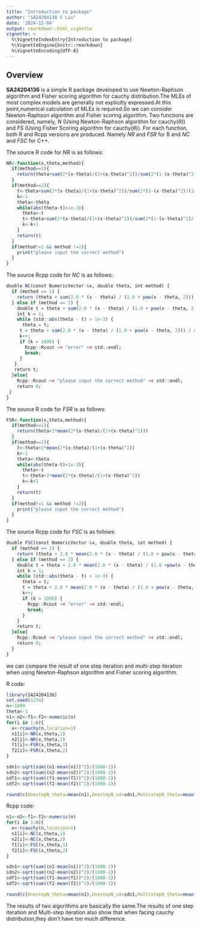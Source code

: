 ```yaml
---
title: "Introduction to package"
author: "SA24204136 S Liu"
date: '2024-12-04'
output: rmarkdown::html_vignette
vignette: >
  %\VignetteIndexEntry{Introduction to package}
  %\VignetteEngine{knitr::rmarkdown}
  %\VignetteEncoding{UTF-8}
---
```


## Overview

__SA24204136__ is a simple R package developed to use Newton-Raphson algorithm and Fisher scoring algorithm for cauchy distribution.The MLEs of most complex models are generally not explicitly expressed.At this point,numerical calculation  of MLEs is required.So we can consider Newton-Raphson algorithm and Fisher scoring algorithm.
Two functions are considered, namely, _N_ (Using Newton-Raphson algorithm for cauchy($\theta$)) and _FS_ (Using Fisher Scoring algorithm for cauchy($\theta$)). For each function, both R and Rcpp versions are produced. Namely _NR_ and  _FSR_ for R and _NC_ and _FSC_ for C++.

The source R code for _NR_ is as follows:

```r
NR<-function(x,theta,method){
  if(method==1){
    return(theta+sum(2*(x-theta)/(1+(x-theta)^2))/sum(2*(1-(x-theta)^2)/(1+(x-theta)^2)^2))
  }
  if(method==2){
    t<-theta+sum(2*(x-theta)/(1+(x-theta)^2))/sum(2*(1-(x-theta)^2)/(1+(x-theta)^2)^2)
    k<-1
    theta<-theta
    while(abs(theta-t)>1e-3){
      theta<-t
      t<-theta+sum(2*(x-theta)/(1+(x-theta)^2))/sum(2*(1-(x-theta)^2)/(1+(x-theta)^2)^2)
      k<-k+1
    }
    return(t)
  }
  if(method!=1 && method !=2){
    print("please input the correct method")
  }
}
```

The source Rcpp code for _NC_ is as follows:

```r
double NC(const NumericVector &x, double theta, int method) {
  if (method == 1) {
    return (theta + sum(2.0 * (x - theta) / (1.0 + pow(x - theta, 2))) / sum(2.0 * (1.0 - pow(x - theta, 2)) / pow(1.0 + pow(x - theta, 2), 2)));
  } else if (method == 2) {
    double t = theta + sum(2.0 * (x - theta) / (1.0 + pow(x - theta, 2))) / sum(2.0 * (1.0 - pow(x - theta, 2)) / pow(1.0 + pow(x - theta, 2), 2));
    int k = 1;
    while (std::abs(theta - t) > 1e-3) {
      theta = t;
     t = theta + sum(2.0 * (x - theta) / (1.0 + pow(x - theta, 2))) / sum(2.0 * (1.0 - pow(x - theta, 2)) / pow(1.0 + pow(x - theta, 2), 2));
     k++;
     if (k > 1000) {
       Rcpp::Rcout << "error" << std::endl;
       break;
     }
   }
   return t;
  }else{
    Rcpp::Rcout << "please input the correct method" << std::endl;
    return 0;
 }
}
```

The source R code for _FSR_ is as follows:

```r
FSR<-function(x,theta,method){
  if(method==1){
    return(theta+2*mean(2*(x-theta)/(1+(x-theta)^2)))
  }
  if(method==2){
    t<-theta+2*mean(2*(x-theta)/(1+(x-theta)^2))
    k<-1
    theta<-theta
    while(abs(theta-t)>1e-3){
      theta<-t
      t<-theta+2*mean(2*(x-theta)/(1+(x-theta)^2))
      k<-k+1
    }
    return(t)
  }
  if(method!=1 && method !=2){
    print("please input the correct method")
  }
}
```

The source Rcpp code for _FSC_ is as follows:

```r
double FSC(const NumericVector &x, double theta, int method) {
  if (method == 1) {
    return (theta + 2.0 * mean(2.0 * (x - theta) / (1.0 + pow(x - theta, 2))));
  } else if (method == 2) {
    double t = theta + 2.0 * mean(2.0 * (x - theta) / (1.0 +pow(x - theta, 2)));
    int k = 1;
    while (std::abs(theta - t) > 1e-3) {
      theta = t;
      t = theta + 2.0 * mean(2.0 * (x - theta) / (1.0 + pow(x - theta, 2)));
      k++;
      if (k > 1000) {
        Rcpp::Rcout << "error" << std::endl;
        break;
      }
    }
    return t;
  }else{
    Rcpp::Rcout << "please input the correct method" << std::endl;
    return 0;
  }
}
```


we can compare the result of one step iteration and multi-step iteration when using Newton-Raphson algorithm and Fisher scoring algorithm.

R code:

```r
library(SA24204136)
set.seed(1234)
n<-1000
theta<-1
n1<-n2<-f1<-f2<-numeric(n)
for(i in 1:n){
  x<-rcauchy(n,location=1)
  n1[i]<-NR(x,theta,1)
  n2[i]<-NR(x,theta,2)
  f1[i]<-FSR(x,theta,1)
  f2[i]<-FSR(x,theta,2)
}

sdn1<-sqrt(sum((n1-mean(n1))^2)/(1000-1))
sdn2<-sqrt(sum((n2-mean(n2))^2)/(1000-1))
sdf1<-sqrt(sum((f1-mean(f1))^2)/(1000-1))
sdf2<-sqrt(sum((f2-mean(f2))^2)/(1000-1))

round(c(OnestepN_theta=mean(n1),OnestepN_sd=sdn1,MultistepN_theta=mean(n2),MultistepN_sd=sdn2,OnestepF_theta=mean(f1),OnestepF_sd=sdf1,MultistepF_theta=mean(f2),MultistepF_sd=sdf2),5)
```

Rcpp code:

```r
n1<-n2<-f1<-f2<-numeric(n)
for(i in 1:n){
  x<-rcauchy(n,location=1)
  n1[i]<-NC(x,theta,1)
  n2[i]<-NC(x,theta,2)
  f1[i]<-FSC(x,theta,1)
  f2[i]<-FSC(x,theta,2)
}

sdn1<-sqrt(sum((n1-mean(n1))^2)/(1000-1))
sdn2<-sqrt(sum((n2-mean(n2))^2)/(1000-1))
sdf1<-sqrt(sum((f1-mean(f1))^2)/(1000-1))
sdf2<-sqrt(sum((f2-mean(f2))^2)/(1000-1))

round(c(OnestepN_theta=mean(n1),OnestepN_sd=sdn1,MultistepN_theta=mean(n2),MultistepN_sd=sdn2,OnestepF_theta=mean(f1),OnestepF_sd=sdf1,MultistepF_theta=mean(f2),MultistepF_sd=sdf2),5)
```

The results of two algorithms are basically the same.The results of one step iteration and Multi-step iteration also show that when facing cauchy distribution,they don't have too much difference.

